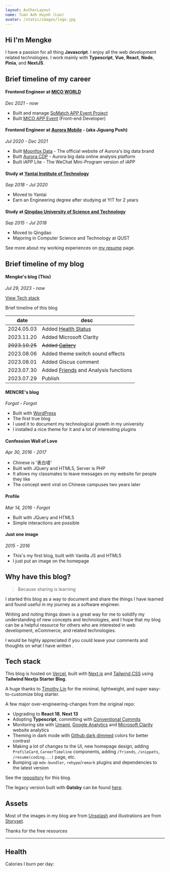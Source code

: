 ```yaml
---
layout: AuthorLayout
name: Tuan Anh Huynh (Leo)
avatar: /static/images/logo.jpg
---
```



## Hi <Twemoji emoji="waving hand" /> I'm Mengke

I have a passion for all thing **Javascript**.
I enjoy all the web development related technologies.
I work mainly with **Typescript**, **Vue**, **React**, **Node**, **Pinia**, and **NextJS**.

<SocialAccounts />

## Brief timeline of my career

#### Frontend Engineer at [MICO WORLD](https://www.micoworld.com/en)

_Dec 2021 - now_

- Built and manage [SoMatch APP Event Project](https://somatch.media)
- Built [MICO APP Event](https://micous.com/?lang=en) (Front-end Developer)

#### Frontend Engineer at [Aurora Mobile](https://www.jiguang.cn/) - (aka Jiguang Push)

_Jul 2020 - Dec 2021_

- Built [Moonfox Data](http://moonfox.cn/) - The official website of Aurora's big data brand
- Built [Aurora CDP](https://cdp.jiguang.cn/portal/aone) - Aurora big data online analysis platform
- Built iAPP Lite - The WeChat Mini-Program version of iAPP

#### Study at [Yantai Institute of Technology](https://www.yitsd.edu.cn/)

_Sep 2018 - Jul 2020_

- Moved to Yantai
- Earn an Engineering degree after studying at YIT for 2 years

#### Study at [Qingdao University of Science and Technology](https://www.qust.edu.cn/)

_Sep 2015 - Jul 2018_

- Moved to Qingdao
- Majoring in Computer Science and Technology at QUST

See more about my working experiences on [my resume](/resume) page.

## Brief timeline of my blog

#### Mengke's blog (This)

_Jul 29, 2023 - now_

[View Tech stack](#techStack)

Brief timeline of this blog

| date           | desc                                             |
| -------------- | ------------------------------------------------ |
| 2024.05.03     | Added [Health Status](/status/health)                        |
| 2023.11.20     | Added Microsoft Clarity                          |
| ~~2023.10.25~~ | ~~Added [Gallery](/gallery)~~                    |
| 2023.08.06     | Added theme switch sound effects                 |
| 2023.08.01     | Added Giscus comment                             |
| 2023.07.30     | Added [Friends](/friends) and Analysis functions |
| 2023.07.29     | Publish                                          |

#### MENCRE's blog

_Forgot - Forgot_

- Built with [WordPress](https://wordpress.com/)
- The first true blog
- I used it to document my technological growth in my university
- I installed a nice theme for it and a lot of interesting plugins

#### Confession Wall of Love

_Apr 30, 2016 - 2017_

- Chinese is '表白墙'
- Built with JQuery and HTML5, Server is PHP
- It allows my classmates to leave messages on my website for people they like
- The concept went viral on Chinese campuses two years later

#### Profile

_Mar 14, 2016 - Forgot_

- Built with JQuery and HTML5
- Simple interactions are possible

#### Just one image

_2015 - 2016_

- This's my first blog, built with Vanilla JS and HTML5
- I just put an image on the homepage

## Why have this blog?

> Because sharing is learning

I started this blog as a way to document and share the things I have learned and found useful in my journey as a software engineer.

Writing and noting things down is a great way for me to solidify my understanding of new concepts and technologies,
and I hope that my blog can be a helpful resource for others who are interested in web development, eCommerce, and related technologies.

I would be highly appreciated if you could leave your comments and thoughts on what I have written <Twemoji emoji="clinking-beer-mugs" />.

## Tech stack <a name="techStack"></a>

This blog is hosted on [Vercel](https://vercel.com/), built with [Next.js](https://nextjs.org/) and [Tailwind CSS](https://tailwindcss.com/) using **Tailwind Nextjs Starter Blog**.

A huge thanks to [Timothy Lin](https://twitter.com/timlrxx) for the minimal, lightweight, and super easy-to-customize blog starter.

A few major over-engineering-changes from the original repo:

- <Twemoji emoji="atom-symbol" /> Upgrading to **React 18**, **Next 13**
- <Twemoji emoji="party-popper" /> Adopting **Typescript**, committing with [Conventional Commits](https://www.conventionalcommits.org/)
- <Twemoji emoji="bar-chart" /> Monitoring site with [Umami](https://umami.is/), [Google Analytics](https://analytics.google.com/)
  and [Microsoft Clarity](https://clarity.microsoft.com/) website analytics
- <Twemoji emoji="eyes" /> Theming in dark mode with [Github dark dimmed](https://github.blog/changelog/2021-04-14-dark-and-dimmed-themes-are-now-generally-available/)
  colors for better contrast
- <Twemoji emoji="man-technologist" /> Making a lot of changes to the UI, new homepage design, adding
  `ProfileCard`, `CareerTimeline` components, adding `/friends`, `/snippets`, `/resume(coding...)` page,
  etc.
- <Twemoji emoji="inbox-tray" /> Bumping up `mdx-bundler`, `rehype`/`remark` plugins and dependencies
  to the latest version

See the [repository](https://github.com/mk965/mengke.me) for this blog.

The legacy version built with **Gatsby** can be found [here](https://leo-blog-legacy.vercel.app/).

## Assets

Most of the images in my blog are from [Unsplash](https://unsplash.com/) and illustrations are from [Storyset](https://storyset.com/).

Thanks for the free resources <Twemoji emoji="folded-hands" />

---

## Health

Calories I burn per day:

<AppleHealth />

